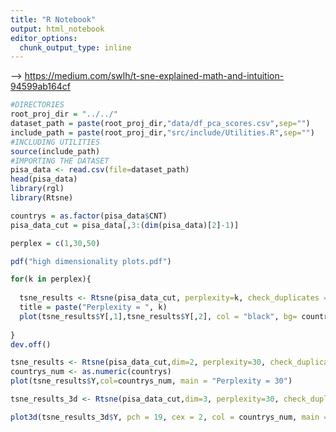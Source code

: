 ```yaml
---
title: "R Notebook"
output: html_notebook
editor_options: 
  chunk_output_type: inline
---
```


--> <https://medium.com/swlh/t-sne-explained-math-and-intuition-94599ab164cf>

```r
#DIRECTORIES
root_proj_dir = "../../"
dataset_path = paste(root_proj_dir,"data/df_pca_scores.csv",sep="")
include_path = paste(root_proj_dir,"src/include/Utilities.R",sep="")
#INCLUDING UTILITIES
source(include_path)
#IMPORTING THE DATASET
pisa_data <- read.csv(file=dataset_path)
head(pisa_data)
library(rgl)
library(Rtsne)
```
```r
countrys = as.factor(pisa_data$CNT)
pisa_data_cut = pisa_data[,3:(dim(pisa_data)[2]-1)]

perplex = c(1,30,50)

pdf("high dimensionality plots.pdf")

for(k in perplex){
  
  tsne_results <- Rtsne(pisa_data_cut, perplexity=k, check_duplicates = FALSE, pca=FALSE)
  title = paste("Perplexity = ", k)
  plot(tsne_results$Y[,1],tsne_results$Y[,2], col = "black", bg= countrys, pch = 21, cex = 1, main = title)
  
}
dev.off()
```
```r
tsne_results <- Rtsne(pisa_data_cut,dim=2, perplexity=30, check_duplicates = FALSE, pca=FALSE)
countrys_num <- as.numeric(countrys)
plot(tsne_results$Y,col=countrys_num, main = "Perplexity = 30")
```


```r
tsne_results_3d <- Rtsne(pisa_data_cut,dim=3, perplexity=30, check_duplicates = FALSE, pca=FALSE)

plot3d(tsne_results_3d$Y, pch = 19, cex = 2, col = countrys_num, main = "Perplexity = 30")

```


